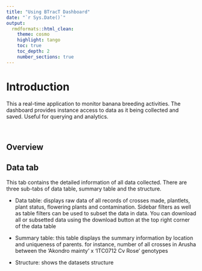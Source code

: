 ---
title: "Using BTracT Dashboard"
date: "`r Sys.Date()`"
output:
  rmdformats::html_clean:
    theme: cosmo
    highlight: tango
    toc: true
    toc_depth: 2
    number_sections: true 
---

# Introduction

This a real-time application to monitor banana breeding activities. The dashboard provides instance access to data as it being collected and saved. Useful for querying and analytics.

<br>

## Overview



## Data tab

This tab contains the detailed information of all data collected. 
There are three sub-tabs of data table, summary table and the structure.

  + Data table: displays raw data of all records of crosses made, plantlets, plant status, flowering plants and contamination. Sidebar filters as well as table filters can be used to subset the data in data. You can download all or subsetted data using the download button at the top right corner of the data table
  
  + Summary table: this table displays the summary information by location and uniqueness of parents. for instance, number of all crosses in Arusha between the 'Akondro mainty' x	'ITC0712 Cv Rose' genotypes
  
  + Structure: shows the datasets structure
  

